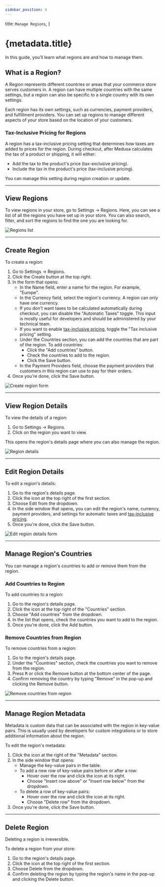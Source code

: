 ```yaml
---
sidebar_position: 4
---
```



  title: `Manage Regions`,
}

# {metadata.title}

In this guide, you’ll learn what regions are and how to manage them.

## What is a Region?

A Region represents different countries or areas that your commerce store serves customers in. A region can have multiple countries with the same settings, but a region can also be specific to a single country with its own settings.

Each region has its own settings, such as currencies, payment providers, and fulfillment providers. You can set up regions to manage different aspects of your store based on the location of your customers.

### Tax-Inclusive Pricing for Regions

A region has a tax-inclusive pricing setting that determines how taxes are added to prices for the region. During checkout, after Medusa calculates the tax of a product or shipping, it will either:

- Add the tax to the product's price (tax-exclusive pricing).
- Include the tax in the product's price (tax-inclusive pricing).

You can manage this setting during region creation or update.

---

## View Regions

To view regions in your store, go to Settings → Regions. Here, you can see a list of all the regions you have set up in your store. You can also search, filter, and sort the regions to find the one you are looking for.

![Regions list](https://res.cloudinary.com/dza7lstvk/image/upload/v1739965984/User%20Guide/Screenshot_2025-02-19_at_1.52.50_PM_xpbkm9.png)

---

## Create Region

To create a region:

1. Go to Settings → Regions.
2. Click the Create button at the top right.
3. In the form that opens:
    - In the Name field, enter a name for the region. For example, "Europe".
    - In the Currency field, select the region's currency. A region can only have one currency.
    - If you don't want taxes to be calculated automatically during checkout, you can disable the "Automatic Taxes" toggle. This input is mostly useful for developers and should be administered by your technical team.
    - If you want to enable [tax-inclusive pricing](#tax-inclusive-pricing-for-regions), toggle the "Tax inclusive pricing" setting.
    - Under the Countries section, you can add the countries that are part of the region. To add countries:
        - Click the "Add countries" button.
        - Check the countries to add to the region.
        - Click the Save button.
    - In the Payment Providers field, choose the payment providers that customers in this region can use to pay for their orders.
4. Once you're done, click the Save button.

![Create region form](https://res.cloudinary.com/dza7lstvk/image/upload/v1739968503/User%20Guide/Screenshot_2025-02-19_at_2.34.34_PM_dpciri.png)

---

## View Region Details

To view the details of a region:

1. Go to Settings → Regions.
2. Click on the region you want to view.

This opens the region's details page where you can also manage the region.

![Region details](https://res.cloudinary.com/dza7lstvk/image/upload/v1739968596/User%20Guide/Screenshot_2025-02-19_at_2.36.23_PM_ny7bip.png)

---

## Edit Region Details

To edit a region's details:

1. Go to the region's details page.
2. Click the <InlineIcon Icon={EllipsisHorizontal} alt="three-dots" /> icon at the top right of the first section.
3. Choose Edit from the dropdown.
4. In the side window that opens, you can edit the region's name, currency, payment providers, and settings for automatic taxes and [tax-inclusive pricing](#tax-inclusive-pricing-for-regions).
5. Once you're done, click the Save button.

![Edit region details form](https://res.cloudinary.com/dza7lstvk/image/upload/v1739968747/User%20Guide/Screenshot_2025-02-19_at_2.38.54_PM_cqali9.png)

---

## Manage Region's Countries

You can manage a region's countries to add or remove them from the region.

### Add Countries to Region

To add countries to a region:

1. Go to the region's details page.
2. Click the <InlineIcon Icon={EllipsisHorizontal} alt="three-dots" /> icon at the top right of the "Countries" section.
3. Choose "Add countries" from the dropdown.
4. In the list that opens, check the countries you want to add to the region.
5. Once you're done, click the Add button.

### Remove Countries from Region

To remove countries from a region:

1. Go to the region's details page.
2. Under the "Countries" section, check the countries you want to remove from the region.
3. Press <Kbd>R</Kbd> or click the Remove button at the bottom center of the page.
4. Confirm removing the country by typing "Remove" in the pop-up and clicking the Remove button.

![Remove countries from region](https://res.cloudinary.com/dza7lstvk/image/upload/v1739968984/User%20Guide/Screenshot_2025-02-19_at_2.42.51_PM_ol6mvj.png)

---

## Manage Region Metadata

Metadata is custom data that can be associated with the region in key-value pairs. This is usually used by developers for custom integrations or to store additional information about the region.

To edit the region's metadata:

1. Click the <InlineIcon Icon={ArrowUpRightOnBox} alt="arrow" /> icon at the right of the "Metadata" section.
2. In the side window that opens:
    - Manage the key-value pairs in the table.
    - To add a new row of key-value pairs before or after a row:
        - Hover over the row and click the <InlineIcon Icon={EllipsisVertical} alt="three-dots" /> icon at its right.
        - Choose "Insert row above" or "Insert row below" from the dropdown.
    - To delete a row of key-value pairs:
        - Hover over the row and click the <InlineIcon Icon={EllipsisVertical} alt="three-dots" /> icon at its right.
        - Choose "Delete row" from the dropdown.
3. Once you're done, click the Save button.

---

## Delete Region

<Note type="warning">

Deleting a region is irreversible.

</Note>

To delete a region from your store:

1. Go to the region's details page.
2. Click the <InlineIcon Icon={EllipsisHorizontal} alt="three-dots" /> icon at the top right of the first section.
3. Choose Delete from the dropdown.
4. Confirm deleting the region by typing the region's name in the pop-up and clicking the Delete button.
